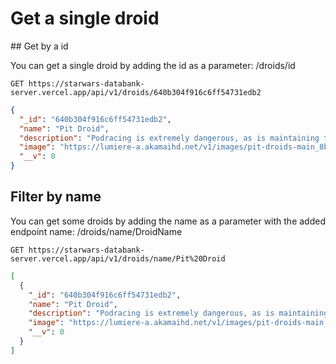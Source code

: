 
# Get a single droid

<Divider />
## Get by a id

You can get a single droid by adding the id as a parameter: /droids/id

```text /GET/
GET https://starwars-databank-server.vercel.app/api/v1/droids/640b304f916c6ff54731edb2
```

```json
{
  "_id": "640b304f916c6ff54731edb2",
  "name": "Pit Droid",
  "description": "Podracing is extremely dangerous, as is maintaining the speedy vehicles. In the hectic pace of a race, safety comes in second place to winning. As such, the cheap and expendable pit droids often bolt out onto the racetrack to repair still cycling superheated engines with no regard to their personal safety.    When not in use, pit droids fold up into a compact package. They spring to activation when needed. A tap on the nose signals the droid to collapse back into stowed mode and rest.",
  "image": "https://lumiere-a.akamaihd.net/v1/images/pit-droids-main_8b5d6bda.jpeg",
  "__v": 0
}
```

## Filter by name

You can get some droids by adding the name as a parameter with the added endpoint name: /droids/name/DroidName

```text /GET/ /Pit%20Droid/
GET https://starwars-databank-server.vercel.app/api/v1/droids/name/Pit%20Droid
```

```json
[
  {
    "_id": "640b304f916c6ff54731edb2",
    "name": "Pit Droid",
    "description": "Podracing is extremely dangerous, as is maintaining the speedy vehicles. In the hectic pace of a race, safety comes in second place to winning. As such, the cheap and expendable pit droids often bolt out onto the racetrack to repair still cycling superheated engines with no regard to their personal safety.    When not in use, pit droids fold up into a compact package. They spring to activation when needed. A tap on the nose signals the droid to collapse back into stowed mode and rest.",
    "image": "https://lumiere-a.akamaihd.net/v1/images/pit-droids-main_8b5d6bda.jpeg",
    "__v": 0
  }
]
```
